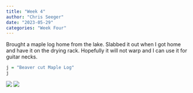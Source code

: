 ```yaml
---
title: "Week 4"
author: "Chris Seeger"
date: "2023-05-29"
categories: "Week Four"
---
```



Brought a maple log home from the lake. Slabbed it out when I got home and have it on the drying rack. Hopefully it will not warp and I can use it for guitar necks.

```r
j = "Beaver cut Maple Log"
j
```

![](maple1.jpg) ![](maple2.jpg)
